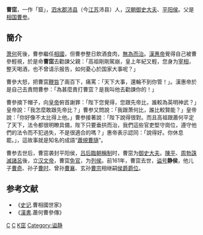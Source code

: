 {{東亞男性歷史人物
|名稱 = 曹窋
|身份 = 
|國家 =
|時代 =
|主君 =	汉惠帝[[刘盈|刘盈]]→[[吕雉|吕后]]→汉文帝[[刘恒|刘恒]]
|屆數 =
|最高職務 = 西汉[[御史大夫|御史大夫]]，平阳侯
|前任 = 
|繼任 = 
|圖片名稱 =
|圖片大小 =
|圖片說明 =
|姓名 = [[曹姓|曹]]窋
|字 =
|號 =
|封爵 =
|封號 =
|位階 =
|神號 =
|氏族 =
|籍貫 =
|本貫 =
|祖籍 =
|本籍 =
|出身地 =
|府邸 =
|世系 = 
|初名 =
|法號 =
|院號 =
|其他名號 =
|出生日期 = 前3世纪？
|出生地點 =
|婚年 =
|逝世年 = 前161年
|逝世地 =
|諡號 = 
|墓葬 =
|祠廟 =
|父親 = [[曹参|曹参]]
|嫡母 =
|母親 =
|元配 = 
|正室 =
|側室 =
|元配之父 =
|元配之嫡母 =
|元配之母 =
|正室之父 =
|正室之嫡母 =
|正室之母 =
|妻之父 =
|妻之嫡母 =
|妻之母 =
|繼室之父 =
|繼室之嫡母 =
|繼室之母 =
|平妻之父 =
|平妻之嫡母 =
|平妻之母 =
|兄弟 =
|姊妹 =
|同胞兄弟
|子 = [[曹奇|曹奇]]
|女 =
|嫡子 =
|嫡女 =
|庶子 =
|庶女 =
|養子 =
|養女 =
|繼子 =
|繼女 =
|其他親屬 = 
|出身 = <!---此处指科举出身--->
|功名 = 
|經歷 = 
|著作 =
|注釋 =
}}
 
'''曹窋'''{{BD|前3世纪|？|前161年||catIdx=C}}，一作「窟」，[[泗水郡|泗水郡]][[沛县|沛县]]（今[[江苏|江苏]]沛县）人，[[汉朝|汉朝]][[御史大夫|御史大夫]]、[[平阳侯|平阳侯]]。父是[[相国|相国]][[曹参|曹参]]。

==簡介==
[[萧何|萧何]]死後，曹参繼任[[相國|相國]]，但曹参整日飲酒食肉，[[無為而治|無為而治]]。[[漢惠帝|漢惠帝]]覺得自己被曹參輕視，於是命'''曹窋'''去勸諫父親：「高祖剛剛駕崩，皇上年紀又輕，您身为[[宰相|宰相]]，整天喝酒，也不曾请示报告，如何憂心於国家大事呢？」

曹參大怒，把曹窋[[鞭笞|鞭笞]]了兩百下，痛罵：「天下大事，還輪不到你管！」。漢惠帝於是自己去責問曹参：「為甚麼責打曹窋？是我叫他去勸諫你的！」

曹參摘下帽子，向[[皇帝|皇帝]]俯首謝罪：「陛下您覺得，您跟先帝比，誰較為英明神武？」皇帝說：「我怎麼敢跟先帝比？」曹参又問說：「我跟萧何比，誰比較賢能？」皇帝說：「你好像不太比得上他。」曹参接著說：「陛下說得很對。而且高祖跟蕭何平定了天下，法令都很明瞭具備，陛下只要垂拱而治，我們這些官吏堅守崗位，遵守他們的法令而不犯過失，不是很適合的嗎？」惠帝表示認同：「說得好。你休息罷。」，這故事就是知名的成語“[[蕭規曹隨|蕭規曹隨]]”。

曹参去世后，曹窋袭封平阳侯，[[吕后|吕后]][[臨朝稱制|臨朝稱制]]时，曹窋为[[御史大夫|御史大夫]]。[[陳平_(漢朝)|陳平]]、[[周勃|周勃]][[誅滅諸呂|誅滅諸呂]]後，立[[汉文帝|汉文帝]]，曹窋[[免官|免官]]，为[[列侯|列侯]]。前161年，曹窋去世，[[谥号|谥号]]'''静侯'''，他儿子[[曹奇|曹奇]]、孙子[[曹时|曹时]]、曾孙[[曹襄|曹襄]]、玄孙[[曹宗|曹宗]]相继嗣[[侯爵|侯爵]][[爵位|爵位]]。

==参考文献==
*《[[史记|史记]].曹相國世家》
*《[[漢書|漢書]].蕭何曹參傳》

{{s-start}}
{{s-before|[[任敖|任敖]]}}
{{s-title|[[西汉|西汉]][[御史大夫|御史大夫]]|前184年—前180年}}
{{s-after|[[张苍|张苍]]}}
{{s-bef|before=父懿侯[[曹参|曹参]]}}
{{s-ttl|title=[[西汉|西汉]][[平阳侯|平阳侯]]|years=前190年—前161年}}
{{s-aft|after=子简侯[[曹奇|曹奇]]}}
{{end}}


[[Category:西漢御史大夫|C]]
[[Category:西汉列侯|C]]
[[Category:曹姓|K窋]]
[[Category:谥静|Category:谥静]]